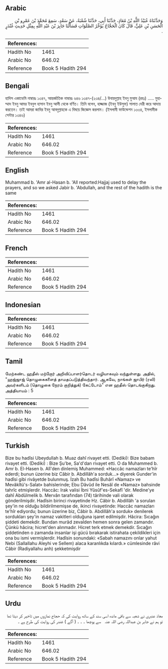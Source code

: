 ## Arabic


<div dir="rtl" lang="ar" style={{fontSize:'larger',backgroundColor:'#f8f9fa',padding:20}}>
وَحَدَّثَنَاهُ عُبَيْدُ اللَّهِ بْنُ مُعَاذٍ، حَدَّثَنَا أَبِي، حَدَّثَنَا شُعْبَةُ، عَنْ سَعْدٍ، سَمِعَ مُحَمَّدَ بْنَ عَمْرِو بْنِ الْحَسَنِ بْنِ عَلِيٍّ، قَالَ كَانَ الْحَجَّاجُ يُؤَخِّرُ الصَّلَوَاتِ فَسَأَلْنَا جَابِرَ بْنَ عَبْدِ اللَّهِ بِمِثْلِ حَدِيثِ غُنْدَرٍ ‏.‏
</div>
<div style={{backgroundColor:'#f8f9fa',padding:20, marginBottom: 10}}><table> <thead> <tr> <th>References:</th> <th></th> </tr> </thead> <tbody><tr><td>Hadith No</td><td>1461</td></tr><tr><td>Arabic No</td><td>646.02</td></tr><tr><td>Reference</td><td>Book 5 Hadith 294</td></tr></tbody></table></div>

## Bengali


<div dir="ltr" lang="bn" style={{fontSize:'larger',backgroundColor:'#f8f9fa',padding:20}}>
হাদিস একাডেমি নাম্বারঃ ১৩৪৭, আন্তর্জাতিক নাম্বারঃ ৬৪৬ ১৩৪৭-(২৩৪/...) উবায়দুল্লাহ ইবনু মুআয (রহঃ) ..... মুহাম্মাদ ইবনু আমর ইবনুল হাসান ইবনু আলী থেকে বর্ণিত। তিনি বলেন, হাজ্জাজ (ইবনু ইউসুফ) সালাত দেরী করে আদায় করতেন। তাই আমরা জাবির ইবনু আবদুল্লাহকে এ বিষয়ে জিজ্ঞেস করলাম। (ইসলামী ফাউন্ডেশন ১৩৩৪, ইসলামীক সেন্টার ১৩৪৬)
</div>
<div style={{backgroundColor:'#f8f9fa',padding:20, marginBottom: 10}}><table> <thead> <tr> <th>References:</th> <th></th> </tr> </thead> <tbody><tr><td>Hadith No</td><td>1461</td></tr><tr><td>Arabic No</td><td>646.02</td></tr><tr><td>Reference</td><td>Book 5 Hadith 294</td></tr></tbody></table></div>

## English


<div dir="ltr" lang="en" style={{fontSize:'larger',backgroundColor:'#f8f9fa',padding:20}}>
Muhammad b. 'Amr al-Hasan b. 'All reported:Hajjaj used to delay the prayers, and so we asked Jabir b. 'Abdullah, and the rest of the hadith is the same
</div>
<div style={{backgroundColor:'#f8f9fa',padding:20, marginBottom: 10}}><table> <thead> <tr> <th>References:</th> <th></th> </tr> </thead> <tbody><tr><td>Hadith No</td><td>1461</td></tr><tr><td>Arabic No</td><td>646.02</td></tr><tr><td>Reference</td><td>Book 5 Hadith 294</td></tr></tbody></table></div>

## French


<div dir="ltr" lang="fr" style={{fontSize:'larger',backgroundColor:'#f8f9fa',padding:20}}>

</div>
<div style={{backgroundColor:'#f8f9fa',padding:20, marginBottom: 10}}><table> <thead> <tr> <th>References:</th> <th></th> </tr> </thead> <tbody><tr><td>Hadith No</td><td>1461</td></tr><tr><td>Arabic No</td><td>646.02</td></tr><tr><td>Reference</td><td>Book 5 Hadith 294</td></tr></tbody></table></div>

## Indonesian


<div dir="ltr" lang="id" style={{fontSize:'larger',backgroundColor:'#f8f9fa',padding:20}}>

</div>
<div style={{backgroundColor:'#f8f9fa',padding:20, marginBottom: 10}}><table> <thead> <tr> <th>References:</th> <th></th> </tr> </thead> <tbody><tr><td>Hadith No</td><td>1461</td></tr><tr><td>Arabic No</td><td>646.02</td></tr><tr><td>Reference</td><td>Book 5 Hadith 294</td></tr></tbody></table></div>

## Tamil


<div dir="ltr" lang="ta" style={{fontSize:'larger',backgroundColor:'#f8f9fa',padding:20}}>
மேற்கண்ட ஹதீஸ் மற்றோர் அறிவிப்பாளர்தொடர் வழியாகவும் வந்துள்ளது. அதில், "ஹஜ்ஜாஜ் தொழுகைகளைத் தாமதப்படுத்திவந்தார். ஆகவே, நாங்கள் ஜாபிர் (ரலி) அவர்களிடம் (தொழுகை நேரம் குறித்துக்) கேட்டோம்" என ஹதீஸ் தொடங்குகிறது. அத்தியாயம் : 5
</div>
<div style={{backgroundColor:'#f8f9fa',padding:20, marginBottom: 10}}><table> <thead> <tr> <th>References:</th> <th></th> </tr> </thead> <tbody><tr><td>Hadith No</td><td>1461</td></tr><tr><td>Arabic No</td><td>646.02</td></tr><tr><td>Reference</td><td>Book 5 Hadith 294</td></tr></tbody></table></div>

## Turkish


<div dir="ltr" lang="tr" style={{fontSize:'larger',backgroundColor:'#f8f9fa',padding:20}}>
Bize bu hadîsi Ubeydullah b. Muaz dahî rivayet etti. (Dediki): Bize babam rivayet etti. (Dediki) : Bize Şu'be, Sa'd'dan rivayet etti. O da Muhammed b. Amr b. El-Hasen b. Alî'den dinlemiş Muhammed: «Haccâc namazları te'hîr ederdi; bunun üzerine biz Câbir b. Abdillâh'a sorduk...» diyerek Gunder'in hadîsi gibi rivâyetde bulunmuş. İzah Bu hadîsi Buhârî «Namaz» ve Mevâkîtü's-Salat» bahislerinde; Ebu Dâvûd ile Nesâî de «Namaz» bahsinde tahrîc etmişlerdir. Haccâc: Irak valisi İbni Yûsûf'es-Sekafî 'dir. Medine'ye dahî Abdülmelik b. Mervân tarafından (74) târihinde vali olarak gönderilmişdir. Hadîsin birinci rivayetinde Hz. Câbir b. Abdillâh 'a sorulan şey'in ne olduğu bildirilmemişse de, ikinci rivayetinde: Haccâc namazları te'hîr ediyordu; bunun üzerine biz, Câbir b. Abdillâh'a sorduk» denilerek sordukları şey'in namaz vakitleri olduğuna işaret edilmişdir. Hâcira: Sıcağın şiddeti demekdir. Bundan murâd zevalden hemen sonra gelen zamandır. Çünkü hâcira; hicret'den alınmadır. Hicret terk etmek demekdir. Sıcağın şiddetinden o zamanda insanlar işi gücü bırakarak istirahata çekildikleri için ona bu ismi vermişlerdir. Hadîsin sonundaki: «Sabah namazını onlar yahut Nebi (Sallallahu Aleyhi ve Sellem) alaca karanlıkda kılardı.» cümlesinde râvi Câbir (Radiyallahu anh) şekketmişdir
</div>
<div style={{backgroundColor:'#f8f9fa',padding:20, marginBottom: 10}}><table> <thead> <tr> <th>References:</th> <th></th> </tr> </thead> <tbody><tr><td>Hadith No</td><td>1461</td></tr><tr><td>Arabic No</td><td>646.02</td></tr><tr><td>Reference</td><td>Book 5 Hadith 294</td></tr></tbody></table></div>

## Urdu


<div dir="rtl" lang="ur" style={{fontSize:'larger',backgroundColor:'#f8f9fa',padding:20}}>
معاذ عنبری نے شعبہ سے باقی ماندہ اسی سند کے ساتھ روایت کی کہ حجاج نمازوں میں تاخیر کر دیتا تھا تو ہم نے جابر بن عبداللہ ‌رضی ‌اللہ ‌عنہ ‌ ‌ سے پوچھا ۔ ۔ ۔ ( آگے ) غندر کی روایت کی طرح ہے ۔
</div>
<div style={{backgroundColor:'#f8f9fa',padding:20, marginBottom: 10}}><table> <thead> <tr> <th>References:</th> <th></th> </tr> </thead> <tbody><tr><td>Hadith No</td><td>1461</td></tr><tr><td>Arabic No</td><td>646.02</td></tr><tr><td>Reference</td><td>Book 5 Hadith 294</td></tr></tbody></table></div>
